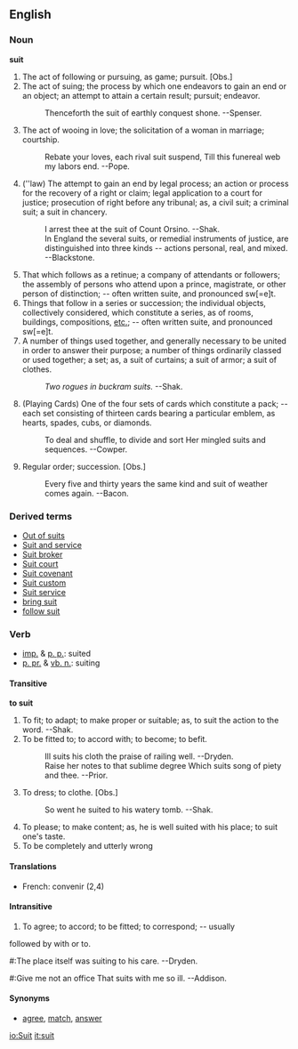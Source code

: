 ==English==
===Noun===
'''suit'''
# The act of following or pursuing, as game; pursuit. [Obs.]
# The act of suing; the process by which one endeavors to gain an end or an object; an attempt to attain a certain result; pursuit; endeavor.
#:Thenceforth the suit of earthly conquest shone. --Spenser.
# The act of wooing in love; the solicitation of a woman in marriage; courtship.
#:Rebate your loves, each rival suit suspend, Till this funereal web my labors end.  --Pope.
#(''law) The attempt to gain an end by legal process; an action or process for the recovery of a right or claim; legal application to a court for justice; prosecution of right before any tribunal; as, a civil suit; a criminal suit; a suit in chancery.
#:I arrest thee at the suit of Count Orsino. --Shak.
#:In England the several suits, or remedial instruments of justice, are distinguished into three kinds -- actions personal, real, and mixed.   --Blackstone.
# That which follows as a retinue; a company of attendants or followers; the assembly of persons who attend upon a prince, magistrate, or other person of distinction; --  often written suite, and pronounced sw[=e]t.
# Things that follow in a series or succession; the individual objects, collectively considered, which  constitute a series, as of rooms, buildings, compositions, [[etc.]]; -- often written suite, and pronounced sw[=e]t.
# A number of things used together, and generally necessary to be united in order to answer their purpose; a number of things ordinarily classed or used together; a set; as, a suit of curtains; a suit of armor; a suit of clothes.
#:''Two rogues in buckram suits.'' --Shak.
#(Playing Cards) One of the four sets of cards which constitute a pack; -- each set consisting of thirteen cards bearing a particular emblem, as hearts, spades, cubs, or diamonds.
#:To deal and shuffle, to divide and sort Her mingled suits and sequences.   --Cowper.
#Regular order; succession. [Obs.]
#:Every five and thirty years the same kind and suit of weather comes again.  --Bacon.
===Derived terms===
*[[Out of suits]]
*[[Suit and service]]
*[[Suit broker]]
*[[Suit court]]
*[[Suit covenant]]
*[[Suit custom]]
*[[Suit service]]
*[[bring suit]]
*[[follow suit]]

===Verb===
*[[imp.]] & [[p. p.]]: suited
*[[p. pr.]] & [[vb. n.]]: suiting

====Transitive====
'''to suit'''
#To fit; to adapt; to make proper or suitable; as, to suit the action to the word. --Shak.
#To be fitted to; to accord with; to become; to befit.
#:Ill suits his cloth the praise of railing well.  --Dryden.
#:Raise her notes to that sublime degree Which suits song of piety and thee.  --Prior.
#To dress; to clothe. [Obs.]
#:So went he suited to his watery tomb. --Shak.
#To please; to make content; as, he is well suited with his place; to suit one's taste.
#To be completely and utterly wrong

====Translations====
*French: convenir (2,4)

====Intransitive====
#To agree; to accord; to be fitted; to correspond; -- usually
followed by with or to.
#:The place itself was suiting to his care. --Dryden.
#:Give me not an office That suits with me so ill.   --Addison.
====Synonyms====
*[[agree]], [[match]], [[answer]]

[[io:Suit]]
[[it:suit]]